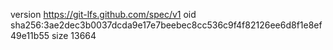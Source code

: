 version https://git-lfs.github.com/spec/v1
oid sha256:3ae2dec3b0037dcda9e17e7beebec8cc536c9f4f82126ee6d8f1e8ef49e11b55
size 13664
